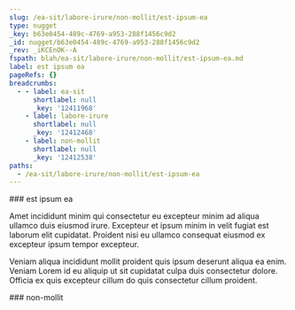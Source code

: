 ```yaml
---
slug: /ea-sit/labore-irure/non-mollit/est-ipsum-ea
type: nugget
_key: b63e0454-489c-4769-a953-288f1456c9d2
_id: nugget/b63e0454-489c-4769-a953-288f1456c9d2
_rev: _iKCEnOK--A
fspath: blah/ea-sit/labore-irure/non-mollit/est-ipsum-ea.md
label: est ipsum ea
pageRefs: {}
breadcrumbs:
  - - label: ea-sit
      shortlabel: null
      _key: '12411968'
    - label: labore-irure
      shortlabel: null
      _key: '12412468'
    - label: non-mollit
      shortlabel: null
      _key: '12412538'
paths:
  - /ea-sit/labore-irure/non-mollit/est-ipsum-ea
---
```


<NuggetArea>
<Nugget slug="/ea-sit/labore-irure/non-mollit/est-ipsum-ea" type="nugget" _key="b63e0454-489c-4769-a953-288f1456c9d2" _id="nugget/b63e0454-489c-4769-a953-288f1456c9d2" _rev="_iKCEnOK--A" fspath="blah/ea-sit/labore-irure/non-mollit/est-ipsum-ea.md" label="est ipsum ea" paths="/ea-sit/labore-irure/non-mollit/est-ipsum-ea">
<NuggetBody>
### est ipsum ea

Amet incididunt minim qui consectetur eu excepteur minim ad aliqua ullamco duis eiusmod irure. Excepteur et ipsum minim in velit fugiat est laborum elit cupidatat. Proident nisi eu ullamco consequat eiusmod ex excepteur ipsum tempor excepteur.

Veniam aliqua incididunt mollit proident quis ipsum deserunt aliqua ea enim. Veniam Lorem id eu aliquip ut sit cupidatat culpa duis consectetur dolore. Officia ex quis excepteur cillum do quis consectetur cillum proident.

</NuggetBody>
<Breadcrumbs>
<Crumbs>
<Crumb _key="12411968" label="ea-sit" /><Crumb _key="12412468" label="labore-irure" /><Crumb _key="12412538" label="non-mollit" />
</Crumbs>
</Breadcrumbs>
</Nugget>

<NuggetsInbound>
</NuggetsInbound>
<NuggetsOutbound>
</NuggetsOutbound>
</NuggetArea>
<PassagesInbound>
<Passage direction="inbound" type="passage" _key="12412538" _id="passage/12412538" _rev="_iKCEnOK---" label="non-mollit" passage="non-mollit" fspath="blah/ea-sit/labore-irure/non-mollit" paths="/ea-sit/labore-irure/non-mollit" slug="/ea-sit/labore-irure/non-mollit">
<NuggetBody>
### non-mollit

</NuggetBody>
<Breadcrumbs>
<Crumbs>
<Crumb _key="12411968" label="ea-sit" /><Crumb _key="12412468" label="labore-irure" />
</Crumbs>
</Breadcrumbs>
</Passage>

</PassagesInbound>
<PassagesOutbound>
</PassagesOutbound>